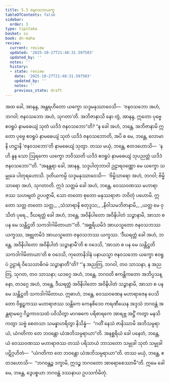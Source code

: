 ```yaml
---
title: 5.3 ဇနဝသဘယက္ခ
tableOfContents: false
sidebar:
  order: 3
type: tipitaka
basket: su
book: dn-maha
review:
  current: review
  updated: '2025-10-27T21:48:31.597503'
  updated_by: ''
  notes: ''
  history:
  - state: review
    date: '2025-10-27T21:48:31.597503'
    updated_by: ''
    notes: ''
    previous_state: draft
---
```



<ReviewStatus review={frontmatter.review} showDetails={true} />

<HypothesisAnnotation frontmatter={frontmatter} />

<DynamicBreadcrumb />

<Division number="280" book="dn-maha" e="ch" v="7" p="166">

<Paragraph number="604" book="dn-maha">
အထ ခေါ, အာနန္ဒ, အန္တရဟိတော ယက္ခော သဒ္ဒမနုဿာဝေသိ—  ‘ဇနဝသဘော အဟံ, ဘဂဝါ; ဇနဝသဘော အဟံ, သုဂတာ’တိ. အဘိဇာနာသိ နော တွံ, အာနန္ဒ, ဣတော ပုဗ္ဗေ ဧဝရူပံ နာမဓေယျံ သုတံ ယဒိဒံ ဇနဝသဘော”တိ?
</Paragraph>

<Paragraph number="605" book="dn-maha">
“န ခေါ အဟံ, ဘန္တေ, အဘိဇာနာမိ ဣတော ပုဗ္ဗေ ဧဝရူပံ နာမဓေယျံ သုတံ ယဒိဒံ ဇနဝသဘောတိ, အပိ စ မေ, ဘန္တေ, လောမာနိ ဟဋ္ဌာနိ ‘ဇနဝသဘော’တိ နာမဓေယျံ သုတွာ. တဿ မယှံ, ဘန္တေ, ဧတဒဟောသိ—  ‘န ဟိ နူန သော ဩရကော ယက္ခော ဘဝိဿတိ ယဒိဒံ ဧဝရူပံ နာမဓေယျံ သုပညတ္တံ ယဒိဒံ ဇနဝသဘော’”တိ. “အနန္တရာ ခေါ, အာနန္ဒ, သဒ္ဒပါတုဘာဝါ ဥဠာရဝဏ္ဏော မေ ယက္ခော သမ္မုခေ ပါတုရဟောသိ. ဒုတိယကမ္ပိ သဒ္ဒမနုဿာဝေသိ—  ‘ဗိမ္ဗိသာရော အဟံ, ဘဂဝါ; ဗိမ္ဗိသာရော အဟံ, သုဂတာတိ. ဣဒံ သတ္တမံ ခေါ အဟံ, ဘန္တေ, ဝေဿဝဏဿ မဟာရာဇဿ သဟဗျတံ ဥပပဇ္ဇာမိ, သော တတော စုတော မနုဿရာဇာ ဘဝိတုံ ပဟောမိ.
</Paragraph>

<Paragraph number="606" type="verses" book="dn-maha">
ဣတော သတ္တ တတော သတ္တ,_  
_သံသာရာနိ စတုဒ္ဒသ;_  
_နိဝါသမဘိဇာနာမိ,_  
_ယတ္ထ မေ ဝုသိတံ ပုရေ._  

</Paragraph>

</Division>
<Division number="281" book="dn-maha" e="ch" v="7" p="167">

<Paragraph number="607" book="dn-maha">
ဒီဃရတ္တံ ခေါ အဟံ, ဘန္တေ, အဝိနိပါတော အဝိနိပါတံ သဉ္ဇာနာမိ, အာသာ စ ပန မေ သန္တိဋ္ဌတိ သကဒါဂါမိတာယာ’”တိ.
</Paragraph>

<Paragraph number="608" book="dn-maha">
“အစ္ဆရိယမိဒံ အာယသ္မတော ဇနဝသဘဿ ယက္ခဿ, အဗ္ဘုတမိဒံ အာယသ္မတော ဇနဝသဘဿ ယက္ခဿ. ‘ဒီဃရတ္တံ ခေါ အဟံ, ဘန္တေ, အဝိနိပါတော အဝိနိပါတံ သဉ္ဇာနာမီ’တိ စ ဝဒေသိ, ‘အာသာ စ ပန မေ သန္တိဋ္ဌတိ သကဒါဂါမိတာယာ’တိ စ ဝဒေသိ, ကုတောနိဒါနံ ပနာယသ္မာ ဇနဝသဘော ယက္ခော ဧဝရူပံ ဥဠာရံ ဝိသေသာဓိဂမံ သဉ္ဇာနာတီ”တိ? “‘န အညတြ, ဘဂဝါ, တဝ သာသနာ, န အညတြ, သုဂတ, တဝ သာသနာ; ယဒဂ္ဂေ အဟံ, ဘန္တေ, ဘဂဝတိ ဧကန္တိကတော အဘိပ္ပသန္နော, တဒဂ္ဂေ အဟံ, ဘန္တေ, ဒီဃရတ္တံ အဝိနိပါတော အဝိနိပါတံ သဉ္ဇာနာမိ, အာသာ စ ပန မေ သန္တိဋ္ဌတိ သကဒါဂါမိတာယ. ဣဓာဟံ, ဘန္တေ, ဝေဿဝဏေန မဟာရာဇေန ပေသိတော ဝိရူဠှကဿ မဟာရာဇဿ သန္တိကေ ကေနစိဒေဝ ကရဏီယေန အဒ္ဒသံ ဘဂဝန္တံ အန္တရာမဂ္ဂေ ဂိဉ္ဇကာဝသထံ ပဝိသိတွာ မာဂဓကေ ပရိစာရကေ အာရဗ္ဘ အဋ္ဌိံ ကတွာ မနသိကတွာ သဗ္ဗံ စေတသာ သမန္နာဟရိတွာ နိသိန္နံ—  “ဂတိံ နေသံ ဇာနိဿာမိ အဘိသမ္ပရာယံ, ယံဂတိကာ တေ ဘဝန္တော ယံအဘိသမ္ပရာယာ”တိ. အနစ္ဆရိယံ ခေါ ပနေတံ, ဘန္တေ, ယံ ဝေဿဝဏဿ မဟာရာဇဿ တဿံ ပရိသာယံ ဘာသတော သမ္မုခါ သုတံ သမ္မုခါ ပဋိဂ္ဂဟိတံ—  “ယံဂတိကာ တေ ဘဝန္တော ယံအဘိသမ္ပရာယာ”တိ. တဿ မယှံ, ဘန္တေ, ဧတဒဟောသိ—  “ဘဂဝန္တဉ္စ ဒက္ခာမိ, ဣဒဉ္စ ဘဂဝတော အာရောစေဿာမီ”တိ. ဣမေ ခေါ မေ, ဘန္တေ, ဒွေပစ္စယာ ဘဂဝန္တံ ဒဿနာယ ဥပသင်္ကမိတုံ.
</Paragraph>
</Division>